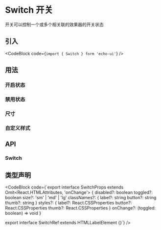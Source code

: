 
# Switch 开关

开关可以控制一个或多个相关联的效果器的开关状态

## 引入

<CodeBlock code={`import { Switch } form 'echo-ui'`} />

## 用法

<Default />

### 开启状态

<Toggled />

### 禁用状态

<Disabled />

### 尺寸

<Size />

### 自定义样式

<Custom />

## API

### Switch

<SwitchAPITable />

## 类型声明

<CodeBlock code={`export interface SwitchProps extends Omit<React.HTMLAttributes<HTMLLabelElement>, 'onChange'> {
  disabled?: boolean
  toggled?: boolean
  size?: 'sm' | 'md' | 'lg'
  classNames?: {
    label?: string
    button?: string
    thumb?: string
  }
  styles?: {
    label?: React.CSSProperties
    button?: React.CSSProperties
    thumb?: React.CSSProperties
  }
  onChange?: (toggled: boolean) => void
}

export interface SwitchRef extends HTMLLabelElement {}`} />
